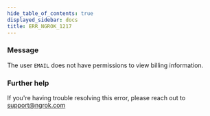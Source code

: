```yaml
---
hide_table_of_contents: true
displayed_sidebar: docs
title: ERR_NGROK_1217
---
```




### Message

The user `EMAIL` does not have permissions to view billing information.

<ErrorDetails error="err_ngrok_1217" />

### Further help

If you're having trouble resolving this error, please reach out to [support@ngrok.com](mailto:support@ngrok.com?subject=Help%20with%20ERR_NGROK_1217)
